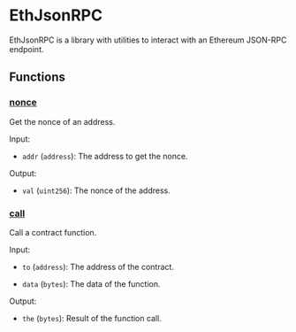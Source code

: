 # EthJsonRPC

EthJsonRPC is a library with utilities to interact with an Ethereum JSON-RPC endpoint.

## Functions

### [nonce](https://github.com/flashbots/suave-std/tree/main/src/protocols/EthJsonRPC.sol#L23)

Get the nonce of an address.

Input:

- `addr` (`address`): The address to get the nonce.

Output:

- `val` (`uint256`): The nonce of the address.

### [call](https://github.com/flashbots/suave-std/tree/main/src/protocols/EthJsonRPC.sol#L39)

Call a contract function.

Input:

- `to` (`address`): The address of the contract.

- `data` (`bytes`): The data of the function.

Output:

- `the` (`bytes`): Result of the function call.
